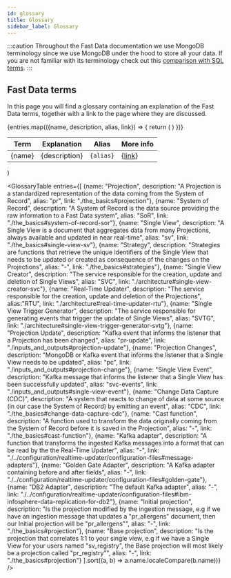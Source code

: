 ```yaml
---
id: glossary
title: Glossary
sidebar_label: Glossary
---
```


:::caution
Throughout the Fast Data documentation we use MongoDB terminology since we use MongoDB under the hood to store all your data.
If you are not familiar with its terminology check out this [comparison with SQL terms](https://www.mongodb.com/docs/manual/reference/sql-comparison/).
:::

## Fast Data terms

In this page you will find a glossary containing an explanation of the Fast Data terms, together with a link to the page where they are discussed.

  <table>
    <thead>
      <tr>
        <th>Term</th>
        <th>Explanation</th>
        <th>Alias</th>
        <th>More info</th>
      </tr>
    </thead>
  <tbody>
    {entries.map(({name, description, alias, link}) => {
      return (
        <tr>
          <td>{name}</td>
          <td>{description}</td>
          <td><code style={{'white-space': 'nowrap'}}>{alias}</code></td>
          <td>{<a href={link}>link</a>}</td>
        </tr>
      )
    })}
  </tbody>
</table>
)

<GlossaryTable entries={[
  {name: "Projection", description: "A Projection is a standardized representation of the data coming from the System of Record", alias: "pr", link: "./the_basics#projection"},
  {name: "System of Record", description: "A System of Record is the data source providing the raw information to a Fast Data system", alias: "SoR", link: "./the_basics#system-of-record-sor"},
  {name: "Single View", description: "A Single View is a document that aggregates data from many Projections, always available and updated in near real-time", alias: "sv", link: "./the_basics#single-view-sv"},
  {name: "Strategy", description: "Strategies are functions that retrieve the unique identifiers of the Single View that needs to be updated or created as consequence of the changes on the Projections", alias: "-", link: "./the_basics#strategies"},
  {name: "Single View Creator", description: "The service responsible for the creation, update and deletion of Single Views", alias: "SVC", link: "./architecture#single-view-creator-svc"},
  {name: "Real-Time Updater", description: "The service responsible for the creation, update and deletion of the Projections", alias:"RTU", link: "./architecture#real-time-updater-rtu"},
  {name: "Single View Trigger Generator", description: "The service responsible for generating events that trigger the update of Single Views", alias: "SVTG", link: "./architecture#single-view-trigger-generator-svtg"},
  {name: "Projection Update", description: "Kafka event that informs the listener that a Projection has been changed", alias: "pr-update", link: "./inputs_and_outputs#projection-update"},
  {name: "Projection Changes", description: "MongoDB or Kafka event that informs the listener that a Single View needs to be updated", alias: "pc", link: "./inputs_and_outputs#projection-change"},
  {name: "Single View Event", description: "Kafka message that informs the listener that a Single View has been successfully updated", alias: "svc-events", link: "./inputs_and_outputs#single-view-event"},
  {name: "Change Data Capture (CDC)", description: "A system that reacts to change of data at some source (in our case the System of Record) by emitting an event", alias: "CDC", link: "./the_basics#change-data-capture-cdc"},
  {name: "Cast function", description: "A function used to transform the data originally coming from the System of Record before it is saved in the Projection", alias: "-", link: "./the_basics#cast-function"},
  {name: "Kafka adapter", description: "A function that transforms the ingested Kafka messages into a format that can be read by the the Real-Time Updater", alias: "-", link: "./../configuration/realtime-updater/configuration-files#message-adapters"},
  {name: "Golden Gate Adapter", description: "A Kafka adapter containing before and after fields", alias: "-", link: "./../configuration/realtime-updater/configuration-files#golden-gate"},
  {name: "DB2 Adapter", description: "The default Kafka adapter", alias: "-", link: "./../configuration/realtime-updater/configuration-files#ibm-infosphere-data-replication-for-db2"},
  {name: "Initial projection", description: "Is the projection modified by the ingestion message, e.g if we have an ingestion message that updates a \"pr_allergens\" document, then our Initial projection will be \"pr_allergens\"",  alias: "-", link: "./the_basics#projection"},
  {name: "Base projection", description: "Is the projection that correlates 1:1 to your single view, e.g if we have a Single View for your users named \"sv_registry\", the Base projection will most likely be a projection called \"pr_registry\"", alias: "-", link: "./the_basics#projection"}
].sort((a, b) => a.name.localeCompare(b.name))} />
